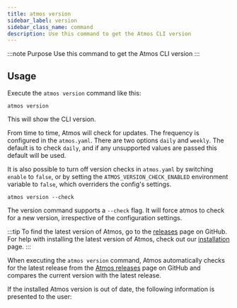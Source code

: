 ```yaml
---
title: atmos version
sidebar_label: version
sidebar_class_name: command
description: Use this command to get the Atmos CLI version
---
```


:::note Purpose
Use this command to get the Atmos CLI version
:::

<Screengrab title="atmos help" slug="atmos-version" />

## Usage

Execute the `atmos version` command like this:

```shell
atmos version
```

This will show the CLI version. 

From time to time, Atmos will check for updates. The frequency is configured in the `atmos.yaml`. There are two options `daily` and `weekly`. The default is to check `daily`, and if any unsupported values are passed this default will be used.

It is also possible to turn off version checks in `atmos.yaml` by switching `enable` to `false`, or by setting the `ATMOS_VERSION_CHECK_ENABLED` environment variable to `false`, which overriders the config's settings. 

```shell
atmos version --check
```

The version command supports a `--check` flag. 
It will force atmos to check for a new version, irrespective of the configuration settings.  

:::tip
To find the latest version of Atmos, go to the [releases](https://github.com/cloudposse/atmos/releases) page on GitHub.
For help with installing the latest version of Atmos, check out our [installation](/install) page.
:::

When executing the `atmos version` command, Atmos automatically checks for the latest release
from the [Atmos releases](https://github.com/cloudposse/atmos/releases) page on GitHub and compares the current
version with the latest release.

If the installed Atmos version is out of date, the following information is presented to the user:
